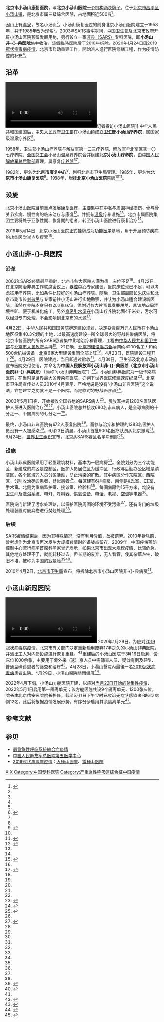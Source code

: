 {{noteTA
|1 = zh-cn:非典; zh-hk:沙士; zh-tw:薩斯; zh-sg:沙斯;
}}
{{Infobox hospital
| name = 北京市小汤山康复医院<br>北京小汤山医院
| org/group = 
| image       = Xiaotangshan Hospital, outpatient department (20220412135853).jpg
| alt         = 
| image_size  = 260
| caption     = 门诊部
| map_type    = 中国
| relief      = 
| map_size    = 
| map_alt     = 
| map_caption = 
| discriminate_code = 009091110221211251
| Dean        = 
| Coordinates = {{Coord|40.180034|116.3914444|type:landmark_region:CN-11_source:GoogleMaps}}
| address     = {{CHN}}[[北京市|北京市]][[昌平区|昌平区]][[小汤山镇|小汤山镇]]
| type        = 綜合醫院
| standards   = [[中国医院等级|三级未定等医院]]<ref name="报道0124E">{{cite web |author1=国家卫生健康委员会 |title=全国医院查询 |url=http://www.gov.cn/fuwu/bmfw/wjwyljgcx/ |website=中国政府网 |accessdate=2020-01-24 |location=北京 |language=zh-cn |archive-date=2021-05-12 |archive-url=https://web.archive.org/web/20210512122204/https://www.gov.cn/fuwu/bmfw/wjwyljgcx/ }}</ref>
| healthcare  = [[中国医疗保险|北京市医疗保险]]
| network     = 北京市属医院集团<ref name="报道0124F"/>
| area        = 
| emergency   = 有
| Affiliation = [[北京市卫生健康委员会|北京市医院管理中心]]<ref name="报道0124D"/>
| beds        = 577
| founded = 1958年
| closed      = 
}}
'''北京市小汤山康复医院'''，与'''北京小汤山医院'''[[一个机构两块牌子|一个机构两块牌子]]，位于[[北京市|北京市]][[昌平区|昌平区]][[小汤山镇|小汤山镇]]，是北京市属三级综合医院，占地面积近500亩<ref name="报道0124D">{{cite web|author1=北京市人社局 |title=北京小汤山医院2020年度公开招聘工作人员公告 |url=http://www.eoffcn.com/kszx/gonggao/1001928.html |website=北京市人民政府 |accessdate=2020-01-24 |location=北京 |language=zh-cn|archive-url=https://web.archive.org/web/http://www.eoffcn.com/kszx/gonggao/1001928.html|archive-date=2020-01-24|dead-url=no}}</ref>。

因山上有[[温泉|温泉]]，故名小汤山<ref name="中科院离退休"/>。小汤山康复医院的前身北京小汤山医院建立于1958年，并于1985年改为现名<ref name="99健康网"/>。2003年SARS事件期间，[[中华人民共和国卫生部|中国卫生部]]及[[北京市人民政府|北京市政府]]开辟小汤山医院预留发展用地，另行设立一家[[严重急性呼吸道综合征|非典（SARS）]]专科医院，即'''小汤山非-{}-典医院'''集中收治，這個臨時医院后于2010年拆除。2020年1月24日因[[2019冠状病毒病疫情|2019冠状病毒病疫情]]，北京市启动重建工作，開始派人進行医院修缮工程，作为疫情防控的补充<ref name="庄庆鸿_中国青年报" />。

== 沿革 ==
[[File:探访北京小汤山医院_或启用收治新冠肺炎患者.webm|thumb]]记者探访小汤山医院]]
中华人民共和国建国后，[[中央人民政府卫生部|中央人民政府卫生部]]在小汤山镇成立'''卫生部小汤山疗养院'''，属国家级温泉疗养区<ref name="中科院离退休"/>。

1958年，卫生部小汤山疗养院与解放军第一二三疗养院、解放军华北军区第一〇七疗养院、[[中华全国总工会|全国总工会]]小汤山温泉疗养院合并组建'''北京小汤山疗养院'''，由[[中国人民解放军总后勤部|中国人民解放军总后勤部]]管理，属康复[[疗养院|疗养院]]<ref name="中科院离退休">{{cite web|title=小汤山疗养院、非典、奥运会|url=http://www.lt.cas.cn/zpxs/yxsc/200905/t20090518_69106.html|accessdate=2020-01-24|author=|date=2008-07-21|format=|publisher=|language=zh-cn|archiveurl=https://web.archive.org/web/20200123165442/http://www.lt.cas.cn/zpxs/yxsc/200905/t20090518_69106.html|archivedate=2020-01-23|website=中国科学院离退休干部工作局|location=北京|dead-url=no}}</ref><ref name="99健康网"/>。

1982年，更名为'''北京市康复中心'''<ref name="99健康网"/>，划归[[北京市卫生局|北京市卫生局]]管理。1985年，更名为'''北京市小汤山康复医院'''<ref name="99健康网">{{cite web|title=北京小汤山医院|url=https://yyk.99.com.cn/changping/68588/jianjie.html|accessdate=2020-01-24|author=99健康网|date=2013-07-09|format=|publisher=|language=zh-cn|archiveurl=https://web.archive.org/web/20150416000252/http://yyk.99.com.cn/changping/68588/jianjie.html|archivedate=2015-04-16|dead-url=no}}</ref>。1988年，增挂'''北京小汤山医院'''院牌<ref name="99健康网"/><ref name="王丹_法制晚报">{{Cite news|url=https://news.qq.com/a/20100402/001205.htm|title=小汤山非典医院拆除 抗非医生连连叹息(图)|author=王丹|date=2010-04-02|work=法制晚报|publisher=腾讯新闻|accessdate=2020-01-24|language=|format=|archiveurl=https://web.archive.org/web/20190521171455/https://news.qq.com/a/20100402/001205.htm|archivedate=2019-05-21|dead-url=no}}</ref>。

== 设施 ==
北京小汤山医院目前重点发展[[康复医学|康复医疗]]，主要集中在中枢与周围神经损伤、骨与骨关节疾病、慢性病的临床治疗与康复<ref name="报道0124F">{{cite web|author1=陈佳琦 |title=北京小汤山医院：“康复管理模式”让患者及早回归社会 |url=http://www.huaxia.com/jtsd/bjyw/2015/05/4409653.html |website=华夏经纬网 |accessdate=2020-01-24 |location=北京 |language=zh-cn|archive-url=https://web.archive.org/web/http://www.huaxia.com/jtsd/bjyw/2015/05/4409653.html|archive-date=2020-01-24|dead-url=no}}</ref>。并拥有[[温泉|温泉]]疗养设施<ref name="报道0124F"/>。北京市属医院集团主要将处于亚急性期、恢复期的患者，转至小汤山医院进行康复治疗<ref name="报道0124F"/>。

2019年5月14日，北京小汤山医院正式挂牌成为[[功能医学|功能医学]]基地，用于开展预防疾病的功能医学试点及探索<ref name="报道0124C">{{cite web|author1=贾晓宏 |title=功能医学基地在小汤山医院挂牌 |url=http://bjwb.bjd.com.cn/html/2019-05/14/content_11883448.htm |website=北京晚报 |accessdate=2020-01-24 |date=2019-05-14 |location=北京 |language=zh-cn|archive-url=https://web.archive.org/web/http://bjwb.bjd.com.cn/html/2019-05/14/content_11883448.htm|archive-date=2020-01-24|dead-url=no}}</ref>。

== 小汤山非-{}-典医院 ==
{{Infobox hospital
| name = 中国人民解放军小汤山非-{}-典医院<br>北京市小汤山医院非典病房
| org/group = 
| image       = 
| alt         = 
| image_size  = 200
| caption     = 
| map_type    = 中国
| relief      = 
| map_size    = 
| map_alt     = 
| map_caption = 
| discriminate_code = 
| Dean        = 
| Coordinates = {{Coord|40.180034|116.3914444|type:landmark_region:CN-11_source:GoogleMaps}}
| address     = {{CHN}}[[北京市|北京市]][[昌平区|昌平区]][[小汤山镇|小汤山镇]]
| type        = 传染病专科醫院
| standards   = [[中国医院等级|三级医院]]<ref name="报道0124E">{{cite web|author1=国家卫生健康委员会 |title=全国医院查询 |url=http://www.gov.cn/fuwu/bmfw/wjwyljgcx/ |website=中国政府网 |accessdate=2020-01-24 |location=北京 |language=zh-cn}}</ref>
| healthcare  = 
| network     = 
| area        = 小汤山非-{}-典医院西院区<br>小汤山非-{}-典医院东院区
| emergency   = 有
| Affiliation = [[中国人民解放军总后勤部|中国人民解放军总后勤部]]{{Small|（2003年－2010年）}}<br>[[北京清华长庚医院|北京清华长庚医院]]{{Small|（2020年至今）}}
| beds        = 1000
| founded = 2003年（设立）<br>2020年（复建）
| closed      = 2010年（第一次拆除）<br>2020年（暫時撤出，進入備用）
}}
=== 沿革 ===
2003年[[SARS|SARS]][[嚴重急性呼吸系統綜合症疫情|疫情]]最严重时，北京市各大医院人满为患、床位不足<ref name="王丹_法制晚报" />。4月22日，在北京防治非典工作联席会议上，[[中国疾病预防控制中心|疾控中心]]专家建议，医院床位现已不足，可以考虑征用疗养院，比如条件比较好的小汤山疗养院。随后，卫生部副部长[[朱庆生|朱庆生]]和北京市副市长[[刘敬民|刘敬民]]与专家前往小汤山进行实地勘察，并认为小汤山适合建设新医院，虽然疗养院本身只有200张床位，但附近有大片预留发展用地，且该地四周环境空旷、便于机械化施工。另外[[京密引水渠|京密引水渠]]在小汤山疗养院北面4千米处，污水可以经过专门处理，不会影响到北京市的水源<ref name="报道0124A">{{cite web|author1=巩浩 |title=武汉紧急建设“小汤山医院”，当年如何做到SARS治愈率99%、1383名医护零感染？ |url=http://news.ifeng.com/c/7tUOGgcA98S |website=凤凰网资讯 |accessdate=2020-01-24 |location=北京 |language=zh-cn|archive-url=https://web.archive.org/web/http://news.ifeng.com/c/7tUOGgcA98S|archive-date=2020-01-24|dead-url=no}}</ref>。

4月22日，[[中华人民共和国国务院|中华人民共和国国务院]]确定建设规划，决定投资百万元人民币在小汤山地区征集40.3公顷的土地，以最高速度建设一所全球最大的野战传染病医院，将北京市各医院的所有SARS患者集中此地治疗和管理，工程由[[中华人民共和国卫生部|中华人民共和国卫生部]]与[[北京市人民政府|北京市人民政府]]主持<ref name="慕非_亚洲周刊"/>。22日晚，[[北京市建设委员会|北京市建设委员会]]抽调约4000名工人和约500台机械设备，北京6家大型建设集团全部上阵<ref name="慕非_亚洲周刊"/>。4月23日，医院建设工程开工<ref name="慕非_亚洲周刊"/>。4月29日，医院建成，当日即通过验收<ref name="慕非_亚洲周刊"/>。4月30日，卫生部及北京市政府宣布医院交付使用，并命名为'''中国人民解放军小汤山非-{}-典医院（北京市小汤山医院非-{}-典病房）'''（简称“小汤山非典医院”）<ref name="慕非_亚洲周刊"/>。小汤山非典医院为一级传染病医院，在当时是世界最大的传染病医院，亦创下世界医院修建速度纪录<ref name="慕非_亚洲周刊">{{Cite news|url=http://www.china.com.cn/chinese/ch-yuwai/325321.htm|title=亚洲周刊：北京8天建成小汤山医院|author=慕非|date=2003-05-05|work=亚洲周刊|publisher=中国网|accessdate=2020-01-24|language=|format=|archiveurl=https://web.archive.org/web/20160627162240/http://www.china.com.cn/chinese/ch-yuwai/325321.htm|archivedate=2016-06-27|dead-url=no}}</ref>。北京市卫生局宣传处人员2010年4月表示，严格地说是没有“小汤山非典医院”这个说法，它在建立之初就不是一个医院，而是临时的野战医疗点<ref name="庄庆鸿_中国青年报">{{Cite news|url=http://www.cyol.net/zqb/content/2010-04/10/content_3176786.htm|title=专家解读：为什么七年后才拆小汤山|author=庄庆鸿|date=2010-04-10|work=中国青年报|publisher=中青在线|accessdate=2020-01-24|language=|format=|archiveurl=https://web.archive.org/web/20190815104910/http://www.cyol.net/zqb/content/2010-04/10/content_3176786.htm|archivedate=2019-08-15|dead-url=no}}</ref>。

2003年5月1日夜，开始接收全国各地的SARS病人<ref>{{Cite news|url=http://news.sohu.com/86/05/news210280586.shtml|title=世卫官员：小汤山医院创造奇迹 中国军队真了不起|author=|date=2003-06-20|work=北京日报|publisher=京报网|accessdate=2020-01-24|language=|format=|archiveurl=https://web.archive.org/web/20050601075803/http://news.sohu.com/86/05/news210280586.shtml|archivedate=2005-06-01|dead-url=no}}</ref>。解放军抽调1200名军队医护人员进入医院治疗<ref name="慕非_亚洲周刊"/><ref>{{cite news|url=http://www.chinanews.com/n/2003-04-30/26/299183.html|title=多图：三军白衣战士进入北京小汤山野战医院|work=[[中国新闻社|中国新闻社]]|date=2003-04-30|accessdate=2020-02-02|archive-date=2005-01-07|archive-url=https://web.archive.org/web/20050107170228/http://www.chinanews.com/n/2003-04-30/26/299183.html|dead-url=no}}</ref>。小汤山医院总共接收680名非典病人，是全球病例的十分之一、中国病例的七分之一<ref name="报道0124A"/>。

最终，小汤山非典医院有672人康复出院<ref name="报道0124A"/>。而参与治疗和护理的1383名医护人员没有一人被感染<ref name="报道0124A"/>。6月23日清晨，小汤山首批900名医疗队员从北京撤离<ref name="报道0124A"/>。6月24日，[[世界卫生组织|世界卫生组织]]宣布，北京从SARS疫区名单中删除<ref name="报道0124A"/>。

=== 设施 ===
小汤山非典医院采用了轻型建筑材料，基本为一层病房<ref name="慕非_亚洲周刊"/>。全院划分为三个功能区，新建成的病区是控制区，医护人员居住区为缓冲区，行政与后勤办公区域是清洁区，各个区域的人员分区活动，防止污染的扩散。其中病区分作东院区、西院区，分别收治确诊患者、疑似患者<ref name="慕非_亚洲周刊"/>。每区建有6排病房，南侧是[[X光|X光]]室、[[X射线计算机断层成像|CT]]室、手术室。北侧为重病监护室、接诊室、检验科<ref name="慕非_亚洲周刊"/>。每间病房约15平方米，均设有卫生间及[[浴室|洗浴系统]]、电灯、[[呼叫器|呼叫器]]、[[供氧设备|供氧设备]]、[[电话|电话]]、[[电视|电视]]、[[空调|空调]]等电器<ref name="慕非_亚洲周刊"/>。

医院专门新建了污水处理站，以保护医院周围的环境不受污染<ref name="报道0124A"/>。还有专门的垃圾处理装置对废弃物进行焚烧处理<ref name="报道0124A"/>。

=== 后续 ===
SARS疫情结束后，因为其特殊情况，没有利用价值，故被遗弃。2010年拆除前，曾考虑作为北京市再次发生大规模疫情时的备战点留存。2009年，中国疾病预防控制中心流行病学首席科学家[[曾光_(流行病學家)|曾光]]表示，如果北京市出现大规模疫情、比较危急，其他地方处理不了，就能转移过去。但长期的废弃，无人看管，使其杂草丛生，破旧不堪，被称为中国的[[寂静岭|寂静岭]]<ref>{{Cite web|title=万圣节探秘：中国版寂静岭 北京小汤山医院(组图)|url=http://news.focus.cn/bj/2011-10-31/1557997_1.html|accessdate=2020-01-24|author=|date=2011-10-31|format=|publisher=搜狐焦点网|language=|archiveurl=https://web.archive.org/web/20191130050612/http://news.focus.cn/bj/2011-10-31/1557997_1.html|archivedate=2019-11-30|dead-url=no}}</ref><ref>{{Cite web|title=废墟——小汤山非典医院|url=http://pic.people.com.cn/GB/159077/159078/10695048.html|accessdate=2020-01-24|author=于凯|date=2010-01-04|format=|publisher=人民网|language=|archiveurl=https://web.archive.org/web/20180724201500/http://pic.people.com.cn/GB/159077/159078/10695048.html|archivedate=2018-07-24|author2=雷阳|dead-url=no}}</ref>。

2010年4月2日，[[北京市卫生局|北京市卫生局]]宣布，将拆除北京市小汤山医院非-{}-典病房<ref name="庄庆鸿_中国青年报" />。

== 小汤山新冠医院 ==
[[File:北京小汤山医院新冠肺炎患者清零_将关闭备用.webm|thumb]]
2020年1月29日，为应对[[2019冠状病毒病疫情|2019冠状病毒病疫情]]，北京市有关部门决定重新启用废弃17年之久的小汤山非典医院，并派出工人对内部设施进行恢复重建。<ref>{{Cite web|title=今日，北京小汤山医院开始重建！|url=https://mp.weixin.qq.com/s/jDfJi4oVghU3HXUWIMuOVg|accessdate=2020年1月29日|author=李昊|date=2020年1月29日|format=|publisher=环球时报官方微信号|language=中文|archive-date=2020年1月29日|archive-url=https://web.archive.org/web/20200129092830/https://mp.weixin.qq.com/s/jDfJi4oVghU3HXUWIMuOVg|dead-url=no}}</ref>重建后的小汤山医院于3月16日启用，设床位1000余张，主要用于境外来（返）京人员中需筛查人员、疑似病例及轻型、普通型确诊患者的筛查和治疗<ref>{{Cite web|title=北京小汤山医院启用 设千张床位|url=http://www.xinhuanet.com/2020-03/16/c_1125721181.htm|accessdate=2020-03-16|author=侠克|date=2020-03-16|format=|publisher=新华社|archive-date=2020-03-19|archive-url=https://web.archive.org/web/20200319172725/http://www.xinhuanet.com/2020-03/16/c_1125721181.htm|dead-url=no}}</ref>。4月28日，小湯山醫院內最後一名[[2019冠狀病毒病|2019冠狀病毒病]]患者出院。4月29日，小湯山醫院關閉備用<ref>{{cite news |title=北京小汤山医院最后两名新冠患者痊愈出院 |url=http://cn.chinadaily.com.cn/a/202004/28/WS5ea7ec08a310eec9c72b5ef5.html |accessdate=2020-04-28 |archive-date=2020-08-21 |archive-url=https://web.archive.org/web/20200821064814/http://cn.chinadaily.com.cn/a/202004/28/WS5ea7ec08a310eec9c72b5ef5.html |dead-url=no }}</ref>。

2022年4月下旬，小汤山方舱医院开建，以应对[[2022年4月北京市2019冠状病毒病聚集性疫情|当月22日开始的聚集性疫情]]，2022年5月1日启用第一隔离单元；该方舱医院共设9个隔离单元、1200张床位，院长由北京佑安医院院长担任，截至5月1日下午17时已收治无症状感染者和轻型病例12名，此后将根据疫情发展形势，有序分步启用其余隔离单元<ref>{{cite news|url=http://www.chinanews.com.cn/shipin/cns-d/2022/05-01/news924909.shtml|title=北京启用小汤山方舱医院 已收治12名感染者|publisher=[[中国新闻社|中国新闻社]]|date=2022-05-01|accessdate=2022-05-01|archive-date=2022-05-04|archive-url=https://web.archive.org/web/20220504053359/https://www.chinanews.com.cn/shipin/cns-d/2022/05-01/news924909.shtml}}</ref>。

== 参考文献 ==
{{Reflist|30em}}

== 参见 ==
{{Portal|中华人民共和国|医学|北京}}
* [[嚴重急性呼吸系統綜合症疫情|嚴重急性呼吸系統綜合症疫情]]
* [[中国人民解放军总医院第五医学中心|中国人民解放军总医院第五医学中心]]
* [[2019冠状病毒病疫情|2019冠状病毒病疫情]]：[[火神山医院|火神山医院]]、[[雷神山医院|雷神山医院]]

{{COVID-19}}

[[Category:北京市三级未定等医院|X]]
[[Category:昌平区医院|X]]
[[Category:中国专科医院|Category:中国专科医院]]
[[Category:严重急性呼吸道综合征中国疫情|Category:严重急性呼吸道综合征中国疫情]]